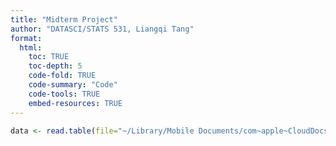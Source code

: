 ```yaml
---
title: "Midterm Project"
author: "DATASCI/STATS 531, Liangqi Tang"
format: 
  html:
    toc: TRUE
    toc-depth: 5
    code-fold: TRUE
    code-summary: "Code"
    code-tools: TRUE
    embed-resources: TRUE
---
```


```r
data <- read.table(file="~/Library/Mobile Documents/com~apple~CloudDocs/531/Stats531/midterm/archive/KwhConsumptionBlower78_1.csv", header = TRUE, sep = ",")
```
